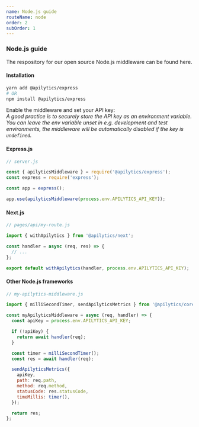 ```yaml
---
name: Node.js guide
routeName: node
order: 2
subOrder: 1
---
```


### Node.js guide

The respository for our open source Node.js middleware can be found <ExternalLink href="https://github.com/apilytics/apilytics-node">here</ExternalLink>.

#### Installation

```sh
yarn add @apilytics/express
# OR
npm install @apilytics/express
```

Enable the middleware and set your API key:  
_A good practice is to securely store the API key as an environment variable.
You can leave the env variable unset in e.g. development and test environments,
the middleware will be automatically disabled if the key is `undefined`._

#### Express.js

```javascript
// server.js

const { apilyticsMiddleware } = require('@apilytics/express');
const express = require('express');

const app = express();

app.use(apilyticsMiddleware(process.env.APILYTICS_API_KEY));
```

#### Next.js

```javascript
// pages/api/my-route.js

import { withApilytics } from '@apilytics/next';

const handler = async (req, res) => {
  // ...
};

export default withApilytics(handler, process.env.APILYTICS_API_KEY);
```

#### Other Node.js frameworks

```javascript
// my-apilytics-middleware.js

import { milliSecondTimer, sendApilyticsMetrics } from '@apilytics/core';

const myApilyticsMiddleware = async (req, handler) => {
  const apiKey = process.env.APILYTICS_API_KEY;

  if (!apiKey) {
    return await handler(req);
  }

  const timer = milliSecondTimer();
  const res = await handler(req);

  sendApilyticsMetrics({
    apiKey,
    path: req.path,
    method: req.method,
    statusCode: res.statusCode,
    timeMillis: timer(),
  });

  return res;
};
```
